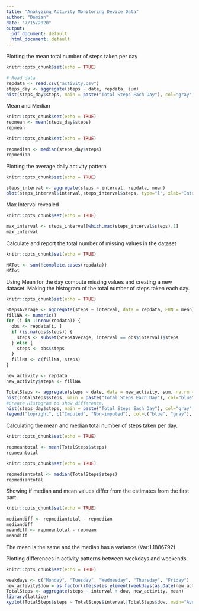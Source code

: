 ```yaml
---
title: "Analyzing Activity Monitoring Device Data"
author: "Damian"
date: "7/15/2020"
output:
  pdf_document: default
  html_document: default
---
```


Plotting the mean total number of steps taken per day

```r
knitr::opts_chunk$set(echo = TRUE)

# Read data
repdata <- read.csv("activity.csv")  
steps_day <- aggregate(steps ~ date, repdata, sum)
hist(steps_day$steps, main = paste("Total Steps Each Day"), col="gray",xlab="Number of Steps")

```

Mean and Median

```r
knitr::opts_chunk$set(echo = TRUE)
repmean <- mean(steps_day$steps)
repmean
```

```r
knitr::opts_chunk$set(echo = TRUE)

repmedian <- median(steps_day$steps)
repmedian
```

Plotting the average daily activity pattern

```r
knitr::opts_chunk$set(echo = TRUE)

steps_interval <- aggregate(steps ~ interval, repdata, mean)
plot(steps_interval$interval,steps_interval$steps, type="l", xlab="Interval", ylab="Number of Steps",main="Average Number of Steps per Day by Interval")
```

Max Interval revealed

```r
knitr::opts_chunk$set(echo = TRUE)

max_interval <- steps_interval[which.max(steps_interval$steps),1]
max_interval
```

Calculate and report the total number of missing values in the dataset

```r
knitr::opts_chunk$set(echo = TRUE)

NATot <- sum(!complete.cases(repdata))
NATot
```

Using Mean for the day compute missing values and creating a new dataset.
Making the histogram of the total number of steps taken each day.

```r
knitr::opts_chunk$set(echo = TRUE)

StepsAverage <- aggregate(steps ~ interval, data = repdata, FUN = mean)
fillNA <- numeric()
for (i in 1:nrow(repdata)) {
  obs <- repdata[i, ]
  if (is.na(obs$steps)) {
    steps <- subset(StepsAverage, interval == obs$interval)$steps
  } else {
    steps <- obs$steps
  }
  fillNA <- c(fillNA, steps)
}

new_activity <- repdata
new_activity$steps <- fillNA

TotalSteps <- aggregate(steps ~ date, data = new_activity, sum, na.rm = TRUE)
hist(TotalSteps$steps, main = paste("Total Steps Each Day"), col="blue", xlab="Number of Steps")
#Create Histogram to show difference. 
hist(steps_day$steps, main = paste("Total Steps Each Day"), col="gray", xlab="Number of Steps", add=T)
legend("topright", c("Imputed", "Non-imputed"), col=c("blue", "gray"), lwd=10)

```

Calculating the mean and median total number of steps taken per day.

```r
knitr::opts_chunk$set(echo = TRUE)

repmeantotal <- mean(TotalSteps$steps)
repmeantotal
```


```r
knitr::opts_chunk$set(echo = TRUE)

repmediantotal <- median(TotalSteps$steps)
repmediantotal
```

Showing if median and mean values differ from the estimates from the first part.

```r
knitr::opts_chunk$set(echo = TRUE)

mediandiff <- repmediantotal - repmedian
mediandiff
meandiff <- repmeantotal - repmean
meandiff

```
The mean is the same and the median has a variance (Var:1.1886792).

Plotting differences in activity patterns between weekdays and weekends.

```r
knitr::opts_chunk$set(echo = TRUE)

weekdays <- c("Monday", "Tuesday", "Wednesday", "Thursday", "Friday")
new_activity$dow = as.factor(ifelse(is.element(weekdays(as.Date(new_activity$date)),weekdays), "Weekday", "Weekend"))
TotalSteps <- aggregate(steps ~ interval + dow, new_activity, mean)
library(lattice)
xyplot(TotalSteps$steps ~ TotalSteps$interval|TotalSteps$dow, main="Average Steps per Day by Interval",xlab="Interval", ylab="Steps",layout=c(1,2), type="l")

```